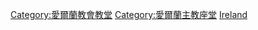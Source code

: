[[Category:愛爾蘭教會教堂|Category:愛爾蘭教會教堂]]
[[Category:愛爾蘭主教座堂|Category:愛爾蘭主教座堂]]
[[Category:歐洲聖公宗座堂|Ireland]]